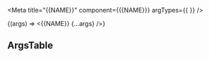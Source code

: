 


<Meta
  title="{{NAME}}"
  component={{{NAME}}}
  argTypes={{ }}
/>

<ButtonDescription />

<Canvas>
  <Story name="{{NAME}}" height="400px">
    {(args) => <{{NAME}} {...args} />}
  </Story>
</Canvas>

## ArgsTable

<ArgsTable of={{{NAME}}} />
